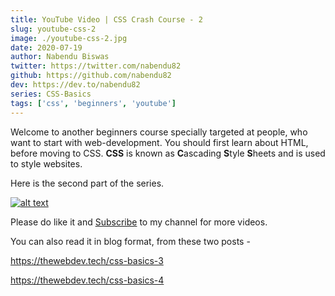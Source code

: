 ```yaml
---
title: YouTube Video | CSS Crash Course - 2
slug: youtube-css-2
image: ./youtube-css-2.jpg
date: 2020-07-19
author: Nabendu Biswas
twitter: https://twitter.com/nabendu82
github: https://github.com/nabendu82
dev: https://dev.to/nabendu82
series: CSS-Basics
tags: ['css', 'beginners', 'youtube']
---
```


Welcome to another beginners course specially targeted at people, who want to start with web-development. You should first learn about HTML, before moving to CSS. **CSS** is known as **C**ascading **S**tyle **S**heets and is used to style websites.

Here is the second part of the series.

<div className={styles.image__small}>

[![alt text](https://res.cloudinary.com/dxkxvfo2o/image/upload/v1595048595/css-basics_tlvwqf.png)](https://youtu.be/GV-wghRqWu0 "CSS - 2")

</div>

Please do like it and [Subscribe](https://www.youtube.com/channel/UCRf7mazcufqZxd2pR3oQJuQ?sub_confirmation=1) to my channel for more videos.

You can also read it in blog format, from these two posts -

https://thewebdev.tech/css-basics-3

https://thewebdev.tech/css-basics-4

